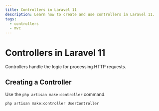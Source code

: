 ```yaml
---
title: Controllers in Laravel 11
description: Learn how to create and use controllers in Laravel 11.
tags:
  - controllers
  - mvc
---
```


# Controllers in Laravel 11

Controllers handle the logic for processing HTTP requests.

## Creating a Controller

Use the `php artisan make:controller` command.

```bash
php artisan make:controller UserController